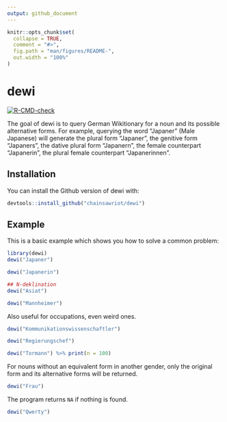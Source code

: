 ```yaml
---
output: github_document
---
```


<!-- README.md is generated from README.Rmd. Please edit that file -->

```r
knitr::opts_chunk$set(
  collapse = TRUE,
  comment = "#>",
  fig.path = "man/figures/README-",
  out.width = "100%"
)
```

# dewi

<!-- badges: start -->
[![R-CMD-check](https://github.com/chainsawriot/dewi/workflows/R-CMD-check/badge.svg)](https://github.com/chainsawriot/dewi/actions)
<!-- badges: end -->

The goal of dewi is to query German Wikitionary for a noun and its possible alternative forms. For example, querying the word "Japaner" (Male Japanese) will generate the plural form "Japaner", the genitive form "Japaners", the dative plural form "Japanern", the female counterpart "Japanerin", the plural female counterpart "Japanerinnen".

## Installation

You can install the Github version of dewi with:

``` r
devtools::install_github("chainsawriot/dewi")
```

## Example

This is a basic example which shows you how to solve a common problem:

```r
library(dewi)
dewi("Japaner")
```

```r
dewi("Japanerin")
```

```r
## N-deklination
dewi("Asiat")
```

```r
dewi("Mannheimer")
```

Also useful for occupations, even weird ones.

```r
dewi("Kommunikationswissenschaftler")
```


```r
dewi("Regierungschef")
```

```r
dewi("Tormann") %>% print(n = 100)
```

For nouns without an equivalent form in another gender, only the original form and its alternative forms will be returned.

```r
dewi("Frau")
```

The program returns `NA` if nothing is found.

```r
dewi("Qwerty")
```
